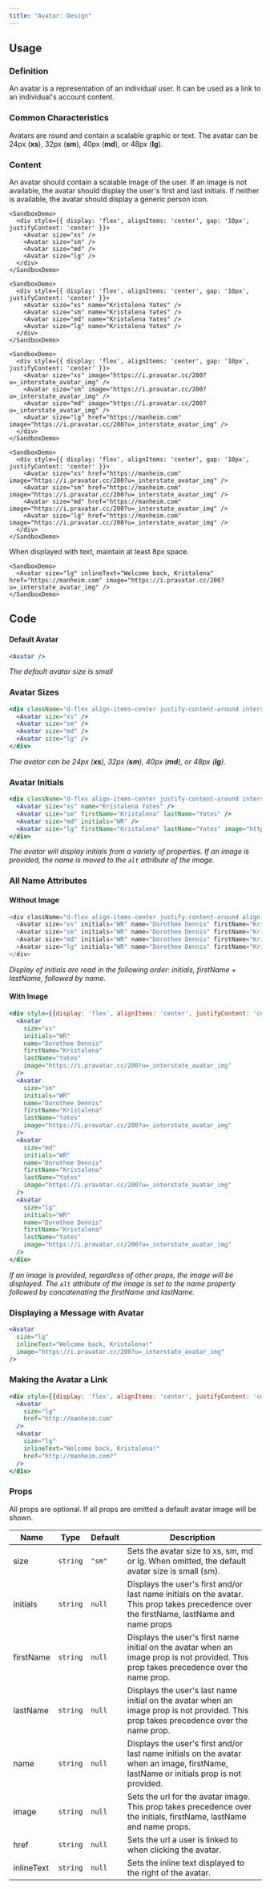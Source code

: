 ```yaml
---
title: "Avatar: Design"
---
```


## Usage

### Definition

An avatar is a representation of an individual user. It can be used as a link to an individual's account content.

### Common Characteristics

Avatars are round and contain a scalable graphic or text. The avatar can be 24px (__xs__), 32px (__sm__), 40px (__md__), or 48px (__lg__).

### Content

An avatar should contain a scalable image of the user. If an image is not available, the avatar should display the user's first and last initials. If neither is available, the avatar should display a generic person icon.

```example
<SandboxDemo>
  <div style={{ display: 'flex', alignItems: 'center', gap: '10px', justifyContent: 'center' }}>
    <Avatar size="xs" />
    <Avatar size="sm" />
    <Avatar size="md" />
    <Avatar size="lg" />
  </div>
</SandboxDemo>
```

```example
<SandboxDemo>
  <div style={{ display: 'flex', alignItems: 'center', gap: '10px', justifyContent: 'center' }}>
    <Avatar size="xs" name="Kristalena Yates" />
    <Avatar size="sm" name="Kristalena Yates" />
    <Avatar size="md" name="Kristalena Yates" />
    <Avatar size="lg" name="Kristalena Yates" />
  </div>
</SandboxDemo>
```

```example
<SandboxDemo>
  <div style={{ display: 'flex', alignItems: 'center', gap: '10px', justifyContent: 'center' }}>
    <Avatar size="xs" image="https://i.pravatar.cc/200?u=_interstate_avatar_img" />
    <Avatar size="sm" image="https://i.pravatar.cc/200?u=_interstate_avatar_img" />
    <Avatar size="md" image="https://i.pravatar.cc/200?u=_interstate_avatar_img" />
    <Avatar size="lg" href="https://manheim.com" image="https://i.pravatar.cc/200?u=_interstate_avatar_img" />
  </div>
</SandboxDemo>
```

```example
<SandboxDemo>
  <div style={{ display: 'flex', alignItems: 'center', gap: '10px', justifyContent: 'center' }}>
    <Avatar size="xs" href="https://manheim.com" image="https://i.pravatar.cc/200?u=_interstate_avatar_img" />
    <Avatar size="sm" href="https://manheim.com" image="https://i.pravatar.cc/200?u=_interstate_avatar_img" />
    <Avatar size="md" href="https://manheim.com" image="https://i.pravatar.cc/200?u=_interstate_avatar_img" />
    <Avatar size="lg" href="https://manheim.com" image="https://i.pravatar.cc/200?u=_interstate_avatar_img" />
  </div>
</SandboxDemo>
```

When displayed with text, maintain at least 8px space.

```example
<SandboxDemo>
  <Avatar size="lg" inlineText="Welcome back, Kristalena" href="https://manheim.com" image="https://i.pravatar.cc/200?u=_interstate_avatar_img" />
</SandboxDemo>
```

## Code


#### Default Avatar

```jsx dead
<Avatar />
```
_The default avatar size is small_

### Avatar Sizes

```jsx dead
<div className="d-flex align-items-center justify-content-around interstate-docs__usage-demo">
  <Avatar size="xs" />
  <Avatar size="sm" />
  <Avatar size="md" />
  <Avatar size="lg" />
</div>
```

_The avatar can be 24px (**xs**), 32px (**sm**), 40px (**md**), or 48px (**lg**)._


### Avatar Initials

```jsx dead
<div className="d-flex align-items-center justify-content-around interstate-docs__usage-demo">
  <Avatar size="xs" name="Kristalena Yates" />
  <Avatar size="sm" firstName="Kristalena" lastName="Yates" />
  <Avatar size="md" initials="WR" />
  <Avatar size="lg" firstName="Kristalena" lastName="Yates" image="https://i.pravatar.cc/200?u=_interstate_avatar_img" />
</div>
```
_The avatar will display initials from a variety of properties. If an image is provided, the name is moved to the `alt` attribute of the image._

### All Name Attributes

#### Without Image

```js live
<div className="d-flex align-items-center justify-content-around align-content-around interstate-docs__usage-demo">
  <Avatar size="xs" initials="WR" name="Dorothee Dennis" firstName="Kristalena" lastName="Yates" />
  <Avatar size="sm" initials="WR" name="Dorothee Dennis" firstName="Kristalena" lastName="Yates" />
  <Avatar size="md" initials="WR" name="Dorothee Dennis" firstName="Kristalena" lastName="Yates" />
  <Avatar size="lg" initials="WR" name="Dorothee Dennis" firstName="Kristalena" lastName="Yates" />
</div>
```
_Display of initials are read in the following order: initials, firstName + lastName, followed by name._

#### With Image

```jsx dead
<div style={{display: 'flex', alignItems: 'center', justifyContent: 'center'}}>
  <Avatar
    size="xs"
    initials="WR"
    name="Dorothee Dennis"
    firstName="Kristalena"
    lastName="Yates"
    image="https://i.pravatar.cc/200?u=_interstate_avatar_img"
  />
  <Avatar
    size="sm"
    initials="WR"
    name="Dorothee Dennis"
    firstName="Kristalena"
    lastName="Yates"
    image="https://i.pravatar.cc/200?u=_interstate_avatar_img"
  />
  <Avatar
    size="md"
    initials="WR"
    name="Dorothee Dennis"
    firstName="Kristalena"
    lastName="Yates"
    image="https://i.pravatar.cc/200?u=_interstate_avatar_img"
  />
  <Avatar
    size="lg"
    initials="WR"
    name="Dorothee Dennis"
    firstName="Kristalena"
    lastName="Yates"
    image="https://i.pravatar.cc/200?u=_interstate_avatar_img"
  />
</div>
```

_If an image is provided, regardless of other props, the image will be displayed.
The `alt` attribute of the image is set to the name property followed by
concatenating the firstName and lastName._


### Displaying a Message with Avatar

```jsx dead
<Avatar
  size="lg"
  inlineText="Welcome back, Kristalena!"
  image="https://i.pravatar.cc/200?u=_interstate_avatar_img"
/>
```


### Making the Avatar a Link

```jsx dead
<div style={{display: 'flex', alignItems: 'center', justifyContent: 'center'}}>
  <Avatar
    size="lg"
    href="http://manheim.com"
  />
  <Avatar
    size="lg"
    inlineText="Welcome back, Kristalena!"
    href="http://manheim.com?"
  />
</div>
```

### Props

All props are optional. If all props are omitted a default avatar image will be shown.

| Name      | Type       | Default          | Description            |
| ----------| ---------- | -----------------|----------------------- |
| size      | `string`   | `"sm"`           |  Sets the avatar size to xs, sm, md or lg. When omitted, the default avatar size is small (sm). |
| initials  | `string`   | `null`           |  Displays the user's first and/or last name initials on the avatar. This prop takes precedence over the firstName, lastName and name props |
| firstName | `string`   | `null`           |  Displays the user's first name initial on the avatar when an image prop is not provided. This prop takes precedence over the name prop. |
| lastName  | `string`   | `null`           |  Displays the user's last name initial on the avatar when an image prop is not provided. This prop takes precedence over the name prop. |
| name      | `string`   | `null`           |  Displays the user's first and/or last name initials  on the avatar when an image, firstName, lastName or initials prop is not provided. |
| image     | `string`   | `null`           |  Sets the url for the avatar image. This prop takes precedence over the initials, firstName, lastName and name props. |
| href      | `string`   | `null`           |  Sets the url a user is linked to when clicking the avatar. |
| inlineText| `string`   | `null`           |  Sets the inline text displayed to the right of the avatar. |



